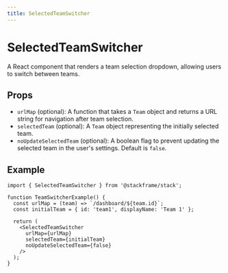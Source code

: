 ```yaml
---
title: SelectedTeamSwitcher
---
```


# SelectedTeamSwitcher

A React component that renders a team selection dropdown, allowing users to switch between teams.

## Props

- `urlMap` (optional): A function that takes a `Team` object and returns a URL string for navigation after team selection.
- `selectedTeam` (optional): A `Team` object representing the initially selected team.
- `noUpdateSelectedTeam` (optional): A boolean flag to prevent updating the selected team in the user's settings. Default is `false`.

## Example

```tsx
import { SelectedTeamSwitcher } from '@stackframe/stack';

function TeamSwitcherExample() {
  const urlMap = (team) => `/dashboard/${team.id}`;
  const initialTeam = { id: 'team1', displayName: 'Team 1' };

  return (
    <SelectedTeamSwitcher
      urlMap={urlMap}
      selectedTeam={initialTeam}
      noUpdateSelectedTeam={false}
    />
  );
}
```